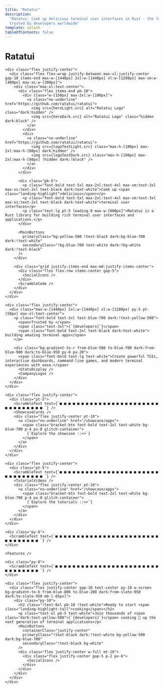```yaml
---
title: "Ratatui"
description:
  "Ratatui: Cook up delicious terminal user interfaces in Rust - the fast, lightweight TUI library
  trusted by developers worldwide"
template: splash
tableOfContents: false
---
```





<div class="flex justify-center landing-mono">
  <div>
    <h1>Ratatui</h1>
    <RandomDots
      gridSize={15}
      numClusters={15}
      dotsPerCluster={100}
      clusterRadius={120}
      dotSize={3}
      pattern="random"
      opacity={0.2}
      fixed={true}
      colors={['#64748b', '#f1f5f9', '#64748b', '#334155']}
    />

    <div class="flex justify-center">
      <div class="flex flex-wrap justify-between max-xl:justify-center gap-10 items-end max-w-[1440px] 2xl:w-[1440px] xl:w-[1280px] max-sm:w-[400px] max-xs:w-[300px]">
        <div class="max-xl:text-center">
          <div class="flex items-end pb-10">
            <div class="w-[150px] max-2xl:w-[100px]">
              <a class="no-underline" href="https://github.com/ratatui/ratatui">
                <img src={heroLight.src} alt="Ratatui Logo" class="dark:hidden" />
                <img src={heroDark.src} alt="Ratatui Logo" class="hidden dark:block" />
              </a>
            </div>
            <div>
              <a class="no-underline" href="https://github.com/ratatui/ratatui">
                <img src={logoTextLight.src} class="max-h-[100px] max-2xl:max-h-[80px] dark:hidden" />
                <img src={logoTextDark.src} class="max-h-[100px] max-2xl:max-h-[80px] !hidden dark:!block" />
              </a>
            </div>
          </div>
          
          <div class="pb-5">
            <p class="font-bold text-5xl max-2xl:text-4xl max-sm:text-3xl max-xs:text-2xl text-black dark:text-white">Cook up <span class="landing-highlight">delicious</span></p>
            <p class="font-bold text-5xl max-2xl:text-4xl max-sm:text-3xl max-xs:text-2xl text-black dark:text-white">terminal user interfaces</p>
            <p class="text-lg pt-5 leading-8 max-w-[600px]">Ratatui is a Rust library for building rich terminal user interfaces and applications.</p>
          </div>
          
          <MainButtons
            primaryClass="bg-yellow-500 !text-black dark:bg-blue-700 dark:!text-white"
            secondaryClass="!bg-blue-700 text-white dark:!bg-white dark:!text-black"
          />
        </div>
        
        <div class="grid justify-items-end max-md:justify-items-center">
          <div class="flex flex-row items-center gap-5">
            <SocialIcons />
          </div>
          <ScrambleCode />
        </div>
      </div>
    </div>

    <div class="flex justify-center">
      <div class="max-w-[1440px] 2xl:w-[1440px] xl:w-[1280px] py-5 pt-[50px] max-xl:text-center">
        <p class="font-bold text-2xl text-blue-700 dark:!text-yellow-500">
          <span>Trusted by </span>
          <span class="text-3xl">{`{developers}`}</span>
          <span class="font-bold text-2xl text-black dark:text-white"> building amazing terminal apps</span>
        </p>
        
        <div class="bg-gradient-to-r from-blue-500 to-blue-700 dark:from-blue-900 dark:to-blue-950 py-8 px-20">
          <span class="font-bold text-lg text-white">Create powerful TUIs, interactive dashboards, command-line games, and modern terminal experiences with ease.</span>
          <StatsDisplay />
          <CompanyLogos />
        </div>
      </div>
    </div>

    <div class="flex justify-center">
      <div class="pt-5">
        <ScrambleText text={`■ ■ ■ ■ ■ ■ ■ ■ ■ ■ ■ ■ ■ ■ ■ ■ ■ ■ ■ ■ ■ ■ ■ ■ ■ ■ ■ ■ ■ ■ ■ ■ `} />
        <ShowcaseCards />
        <div class="flex justify-center pt-10">
          <a class="no-underline" href="/showcase/apps">
            <span class="bracket-btn font-bold text-2xl text-white bg-blue-700 p-4 px-8 glitch-container">
              {`Explore the showcase ::<>`}
            </span>
          </a>
        </div>
      </div>
    </div>

    <div class="flex justify-center">
      <div class="pt-5">
        <ScrambleText text={`■ ■ ■ ■ ■ ■ ■ ■ ■ ■ ■ ■ ■ ■ ■ ■ ■ ■ ■ ■ ■ ■ ■ ■ ■ ■ ■ ■ ■ ■ ■ ■ `} />
        <TutorialVideos />
        <div class="flex justify-center pt-10">
          <a class="no-underline" href="/showcase/apps">
            <span class="bracket-btn font-bold text-2xl text-white bg-blue-700 p-4 px-8 glitch-container">
              {`Explore the tutorials ::<>`}
            </span>
          </a>
        </div>
      </div>
    </div>

    <div class="py-8">
      <ScrambleText text={`■ ■ ■ ■ ■ ■ ■ ■ ■ ■ ■ ■ ■ ■ ■ ■ ■ ■ ■ ■ ■ ■ ■ ■ ■ ■ ■ ■ ■ ■ ■ ■ `} />
    </div>
    
    <Features />
    
    <div class="py-8">
      <ScrambleText text={`■ ■ ■ ■ ■ ■ ■ ■ ■ ■ ■ ■ ■ ■ ■ ■ ■ ■ ■ ■ ■ ■ ■ ■ ■ ■ ■ ■ ■ ■ ■ ■ `} />
    </div>

    <div class="flex justify-center">
      <div class="flex justify-center gap-10 text-center py-10 w-screen bg-gradient-to-b from-blue-800 to-blue-200 dark:from-slate-950 dark:to-slate-950 mb-[-65px]">
        <div class="py-10">
          <h2 class="!text-6xl pb-10 !text-white">Ready to start <span class="landing-highlight-tall">cooking</span></h2>
          <p class="text-xl pb-5 text-white">Join thousands of <span class="dark:text-yellow-500">{`{developers}`}</span> cooking 🍳 up the next generation of terminal applications</p>
          <MainButtons
            containerClass="justify-center"
            primaryClass="!text-black dark:!text-white bg-yellow-500 dark:bg-blue-700"
            secondaryClass="!text-black bg-white"
          />
          <div class="flex justify-center w-full mt-10">
            <div class="flex justify-center gap-5 p-2 px-6">
              <SocialIcons />
            </div>
          </div>
        </div>
      </div>
    </div>

  </div>
</div>

